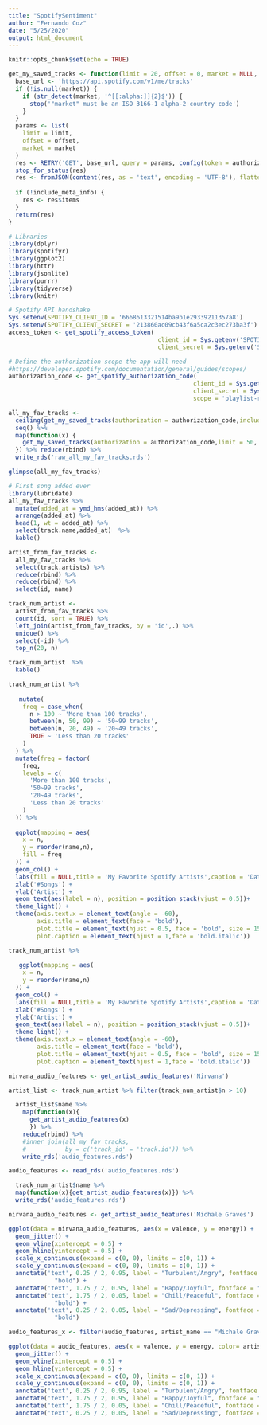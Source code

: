 ---
title: "SpotifySentiment"
author: "Fernando Coz"
date: "5/25/2020"
output: html_document
---

```{r setup, include=FALSE}
knitr::opts_chunk$set(echo = TRUE)
```

```{r}
get_my_saved_tracks <- function(limit = 20, offset = 0, market = NULL, authorization = get_spotify_authorization_code(), include_meta_info = FALSE) {
  base_url <- 'https://api.spotify.com/v1/me/tracks'
  if (!is.null(market)) {
    if (str_detect(market, '^[[:alpha:]]{2}$')) {
      stop('"market" must be an ISO 3166-1 alpha-2 country code')
    }
  }
  params <- list(
    limit = limit,
    offset = offset,
    market = market
  )
  res <- RETRY('GET', base_url, query = params, config(token = authorization), encode = 'json')
  stop_for_status(res)
  res <- fromJSON(content(res, as = 'text', encoding = 'UTF-8'), flatten = TRUE)
  
  if (!include_meta_info) {
    res <- res$items
  }
  return(res)
}
```

```{r, echo=FALSE}
# Libraries
library(dplyr)
library(spotifyr)
library(ggplot2)
library(httr)
library(jsonlite)
library(purrr)
library(tidyverse)
library(knitr)

# Spotify API handshake
Sys.setenv(SPOTIFY_CLIENT_ID = '6668613321514ba9b1e29339211357a8')
Sys.setenv(SPOTIFY_CLIENT_SECRET = '213860ac09cb43f6a5ca2c3ec273ba3f')
access_token <- get_spotify_access_token(
                                          client_id = Sys.getenv('SPOTIFY_CLIENT_ID'), 
                                          client_secret = Sys.getenv('SPOTIFY_CLIENT_SECRET'))

# Define the authorization scope the app will need
#https://developer.spotify.com/documentation/general/guides/scopes/
authorization_code <- get_spotify_authorization_code(
                                                    client_id = Sys.getenv("SPOTIFY_CLIENT_ID"),
                                                    client_secret = Sys.getenv("SPOTIFY_CLIENT_SECRET"),
                                                    scope = 'playlist-read-private user-library-read')
```

```{r}
all_my_fav_tracks <-
  ceiling(get_my_saved_tracks(authorization = authorization_code,include_meta_info = TRUE)[['total']] / 50) %>%
  seq() %>%
  map(function(x) {
    get_my_saved_tracks(authorization = authorization_code,limit = 50, offset = (x - 1) * 50)
  }) %>% reduce(rbind) %>%
  write_rds('raw_all_my_fav_tracks.rds')

glimpse(all_my_fav_tracks)
```

```{r}
# First song added ever
library(lubridate)
all_my_fav_tracks %>%
  mutate(added_at = ymd_hms(added_at)) %>%
  arrange(added_at) %>%
  head(1, wt = added_at) %>%
  select(track.name,added_at)  %>%
  kable()
```

```{r}
artist_from_fav_tracks <-
  all_my_fav_tracks %>%
  select(track.artists) %>%
  reduce(rbind) %>%
  reduce(rbind) %>%
  select(id, name)

track_num_artist <-
  artist_from_fav_tracks %>%
  count(id, sort = TRUE) %>%
  left_join(artist_from_fav_tracks, by = 'id',.) %>%
  unique() %>%
  select(-id) %>%
  top_n(20, n)

track_num_artist  %>%
  kable()
```

```{r}
track_num_artist %>%
 
   mutate(
    freq = case_when(
      n > 100 ~ 'More than 100 tracks',
      between(n, 50, 99) ~ '50~99 tracks',
      between(n, 20, 49) ~ '20~49 tracks',
      TRUE ~ 'Less than 20 tracks'
    )
  ) %>%
  mutate(freq = factor(
    freq,
    levels = c(
      'More than 100 tracks',
      '50~99 tracks',
      '20~49 tracks',
      'Less than 20 tracks'
    )
  )) %>%
  
  ggplot(mapping = aes(
    x = n,
    y = reorder(name,n),
    fill = freq
  )) +
  geom_col() +
  labs(fill = NULL,title = 'My Favorite Spotify Artists',caption = 'Data from Spotify using spotiyr') +
  xlab('#Songs') +
  ylab('Artist') +
  geom_text(aes(label = n), position = position_stack(vjust = 0.5))+
  theme_light() +
  theme(axis.text.x = element_text(angle = -60),
        axis.title = element_text(face = 'bold'),
        plot.title = element_text(hjust = 0.5, face = 'bold', size = 15),
        plot.caption = element_text(hjust = 1,face = 'bold.italic'))
```

```{r}
track_num_artist %>%
  
   ggplot(mapping = aes(
    x = n,
    y = reorder(name,n)
  )) +
  geom_col() +
  labs(fill = NULL,title = 'My Favorite Spotify Artists',caption = 'Data from Spotify using spotiyr') +
  xlab('#Songs') +
  ylab('Artist') +
  geom_text(aes(label = n), position = position_stack(vjust = 0.5))+
  theme_light() +
  theme(axis.text.x = element_text(angle = -60),
        axis.title = element_text(face = 'bold'),
        plot.title = element_text(hjust = 0.5, face = 'bold', size = 15),
        plot.caption = element_text(hjust = 1,face = 'bold.italic'))
```

```{r}
nirvana_audio_features <- get_artist_audio_features('Nirvana')
```


```{r}

artist_list <- track_num_artist %>% filter(track_num_artist$n > 10)

  artist_list$name %>%
    map(function(x){
      get_artist_audio_features(x)
      }) %>%
    reduce(rbind) %>%
    #inner_join(all_my_fav_tracks,
    #           by = c('track_id' = 'track.id')) %>%
    write_rds('audio_features.rds')

audio_features <- read_rds('audio_features.rds')

  track_num_artist$name %>%  
  map(function(x){get_artist_audio_features(x)}) %>% 
  write_rds('audio_features.rds')

nirvana_audio_features <- get_artist_audio_features('Michale Graves')

ggplot(data = nirvana_audio_features, aes(x = valence, y = energy)) +
  geom_jitter() +
  geom_vline(xintercept = 0.5) +
  geom_hline(yintercept = 0.5) +
  scale_x_continuous(expand = c(0, 0), limits = c(0, 1)) +
  scale_y_continuous(expand = c(0, 0), limits = c(0, 1)) +
  annotate('text', 0.25 / 2, 0.95, label = "Turbulent/Angry", fontface =
             "bold") +
  annotate('text', 1.75 / 2, 0.95, label = "Happy/Joyful", fontface = "bold") +
  annotate('text', 1.75 / 2, 0.05, label = "Chill/Peaceful", fontface =
             "bold") +
  annotate('text', 0.25 / 2, 0.05, label = "Sad/Depressing", fontface =
             "bold")
```
```{r}

audio_features_x <- filter(audio_features, artist_name == "Michale Graves")

```


```{r}
ggplot(data = audio_features, aes(x = valence, y = energy, color= artist_name)) +
  geom_jitter() +
  geom_vline(xintercept = 0.5) +
  geom_hline(yintercept = 0.5) +
  scale_x_continuous(expand = c(0, 0), limits = c(0, 1)) +
  scale_y_continuous(expand = c(0, 0), limits = c(0, 1)) +
  annotate('text', 0.25 / 2, 0.95, label = "Turbulent/Angry", fontface = "bold") +
  annotate('text', 1.75 / 2, 0.95, label = "Happy/Joyful", fontface = "bold") +
  annotate('text', 1.75 / 2, 0.05, label = "Chill/Peaceful", fontface = "bold") +
  annotate('text', 0.25 / 2, 0.05, label = "Sad/Depressing", fontface = "bold")
```

